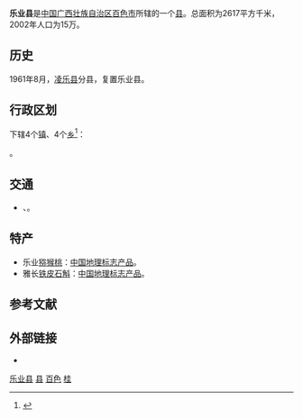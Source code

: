 {{Infobox China County
|Belong = [[广西壮族自治区|广西壮族自治区]][[百色市|百色市]]
}}
'''乐业县'''是[[中国|中国]][[广西壮族自治区|广西壮族自治区]][[百色市|百色市]]所辖的一个[[县|县]]。总面积为2617平方千米，2002年人口为15万。

== 历史 ==
1961年8月，[[凌乐县|凌乐县]]分县，复置乐业县。

== 行政区划 ==
{{PAGENAMEBASE}}下辖4个[[行政建制镇|镇]]、4个[[乡_(中华人民共和国)|乡]]<ref>{{PRC admin/ref sgc|45/10/28}}</ref>：

{{PRC admin/children|45/10/28}}。

== 交通 ==
*  {{China Expwy Name|G69}}、{{中国国道名|212}}。

==特产==
* 乐业[[猕猴桃|猕猴桃]]：[[中国地理标志产品|中国地理标志产品]]。
* 雅长[[铁皮石斛|铁皮石斛]]：[[中国地理标志产品|中国地理标志产品]]。

== 参考文献 ==
{{reflist}}

== 外部链接 ==
* {{Official website|http://www.leye.gov.cn/|name=乐业县人民政府门户网站}}

{{乐业县行政区划}}
{{百色市行政区划}}
{{广西行政区划}}
{{国家级贫困县|现}}

[[Category:乐业县|]]
[[Category:百色区县市|县]]
[[Category:广西县份|百色]]
[[Category:原国家级贫困县|桂]]